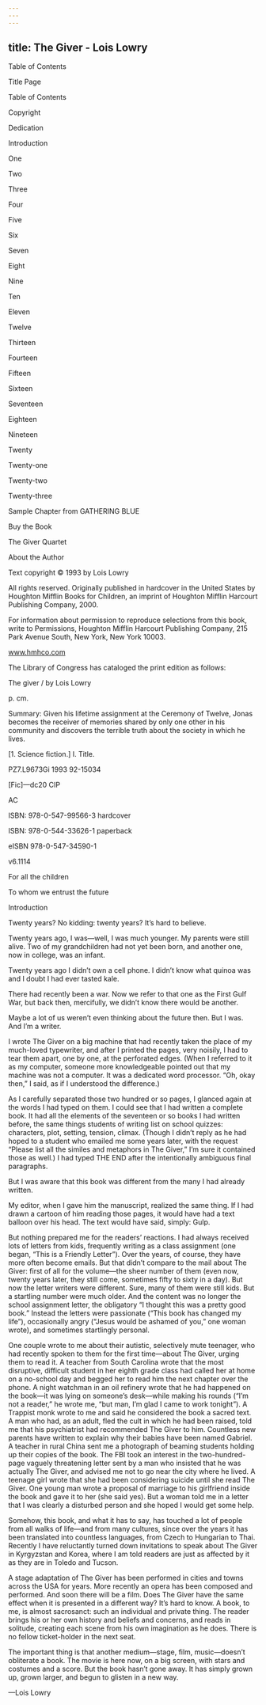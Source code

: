 ```yaml
---
---
---
```

title: The Giver - Lois Lowry
---

Table of Contents


Title Page

Table of Contents

Copyright

Dedication

Introduction

One

Two

Three

Four

Five

Six

Seven

Eight

Nine

Ten

Eleven

Twelve

Thirteen

Fourteen

Fifteen

Sixteen

Seventeen

Eighteen

Nineteen

Twenty

Twenty-one

Twenty-two

Twenty-three

Sample Chapter from GATHERING BLUE

Buy the Book

The Giver Quartet

About the Author





Text copyright © 1993 by Lois Lowry





All rights reserved. Originally published in hardcover in the United States by Houghton Mifflin Books for Children, an imprint of Houghton Mifflin Harcourt Publishing Company, 2000.





For information about permission to reproduce selections from this book, write to Permissions, Houghton Mifflin Harcourt Publishing Company, 215 Park Avenue South, New York, New York 10003.





www.hmhco.com





The Library of Congress has cataloged the print edition as follows:

The giver / by Lois Lowry

p. cm.

Summary: Given his lifetime assignment at the Ceremony of Twelve, Jonas becomes the receiver of memories shared by only one other in his community and discovers the terrible truth about the society in which he lives.

[1. Science fiction.] I. Title.

PZ7.L9673Gi 1993 92-15034

[Fic]—dc20 CIP

AC





ISBN: 978-0-547-99566-3 hardcover

ISBN: 978-0-544-33626-1 paperback





eISBN 978-0-547-34590-1

v6.1114





For all the children

To whom we entrust the future


Introduction


Twenty years? No kidding: twenty years? It’s hard to believe.

Twenty years ago, I was—well, I was much younger. My parents were still alive. Two of my grandchildren had not yet been born, and another one, now in college, was an infant.

Twenty years ago I didn’t own a cell phone. I didn’t know what quinoa was and I doubt I had ever tasted kale.

There had recently been a war. Now we refer to that one as the First Gulf War, but back then, mercifully, we didn’t know there would be another.

Maybe a lot of us weren’t even thinking about the future then. But I was. And I’m a writer.





I wrote The Giver on a big machine that had recently taken the place of my much-loved typewriter, and after I printed the pages, very noisily, I had to tear them apart, one by one, at the perforated edges. (When I referred to it as my computer, someone more knowledgeable pointed out that my machine was not a computer. It was a dedicated word processor. “Oh, okay then,” I said, as if I understood the difference.)

As I carefully separated those two hundred or so pages, I glanced again at the words I had typed on them. I could see that I had written a complete book. It had all the elements of the seventeen or so books I had written before, the same things students of writing list on school quizzes: characters, plot, setting, tension, climax. (Though I didn’t reply as he had hoped to a student who emailed me some years later, with the request “Please list all the similes and metaphors in The Giver,” I’m sure it contained those as well.) I had typed THE END after the intentionally ambiguous final paragraphs.

But I was aware that this book was different from the many I had already written.

My editor, when I gave him the manuscript, realized the same thing. If I had drawn a cartoon of him reading those pages, it would have had a text balloon over his head. The text would have said, simply: Gulp.

But nothing prepared me for the readers’ reactions. I had always received lots of letters from kids, frequently writing as a class assignment (one began, “This is a Friendly Letter”). Over the years, of course, they have more often become emails. But that didn’t compare to the mail about The Giver: first of all for the volume—the sheer number of them (even now, twenty years later, they still come, sometimes fifty to sixty in a day). But now the letter writers were different. Sure, many of them were still kids. But a startling number were much older. And the content was no longer the school assignment letter, the obligatory “I thought this was a pretty good book.” Instead the letters were passionate (“This book has changed my life”), occasionally angry (“Jesus would be ashamed of you,” one woman wrote), and sometimes startlingly personal.

One couple wrote to me about their autistic, selectively mute teenager, who had recently spoken to them for the first time—about The Giver, urging them to read it. A teacher from South Carolina wrote that the most disruptive, difficult student in her eighth grade class had called her at home on a no-school day and begged her to read him the next chapter over the phone. A night watchman in an oil refinery wrote that he had happened on the book—it was lying on someone’s desk—while making his rounds (“I’m not a reader,” he wrote me, “but man, I’m glad I came to work tonight”). A Trappist monk wrote to me and said he considered the book a sacred text. A man who had, as an adult, fled the cult in which he had been raised, told me that his psychiatrist had recommended The Giver to him. Countless new parents have written to explain why their babies have been named Gabriel. A teacher in rural China sent me a photograph of beaming students holding up their copies of the book. The FBI took an interest in the two-hundred-page vaguely threatening letter sent by a man who insisted that he was actually The Giver, and advised me not to go near the city where he lived. A teenage girl wrote that she had been considering suicide until she read The Giver. One young man wrote a proposal of marriage to his girlfriend inside the book and gave it to her (she said yes). But a woman told me in a letter that I was clearly a disturbed person and she hoped I would get some help.

Somehow, this book, and what it has to say, has touched a lot of people from all walks of life—and from many cultures, since over the years it has been translated into countless languages, from Czech to Hungarian to Thai. Recently I have reluctantly turned down invitations to speak about The Giver in Kyrgyzstan and Korea, where I am told readers are just as affected by it as they are in Toledo and Tucson.

A stage adaptation of The Giver has been performed in cities and towns across the USA for years. More recently an opera has been composed and performed. And soon there will be a film. Does The Giver have the same effect when it is presented in a different way? It’s hard to know. A book, to me, is almost sacrosanct: such an individual and private thing. The reader brings his or her own history and beliefs and concerns, and reads in solitude, creating each scene from his own imagination as he does. There is no fellow ticket-holder in the next seat.

The important thing is that another medium—stage, film, music—doesn’t obliterate a book. The movie is here now, on a big screen, with stars and costumes and a score. But the book hasn’t gone away. It has simply grown up, grown larger, and begun to glisten in a new way.





—Lois Lowry


